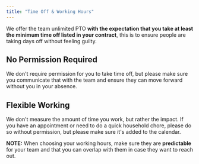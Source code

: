 ```yaml
---
title: "Time Off & Working Hours" 
---
```


We offer the team unlimited PTO **with the expectation that you take at least the minimum time off listed in your contract**, this is to ensure people are taking days off without feeling guilty.


## No Permission Required

We don't require permission for you to take time off, but please make sure you communicate that with the team and ensure they can move forward without you in your absence.  

## Flexible Working

We don't measure the amount of time you work, but rather the impact. If you have an appointment or need to do a quick household chore, please do so without permission, but please make sure it's added to the calendar.

**NOTE:** When choosing your working hours, make sure they are **predictable** for your team and that you can overlap with them in case they want to reach out.
